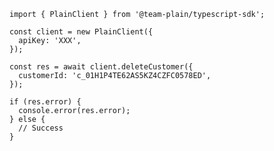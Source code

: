 ```tsx
import { PlainClient } from '@team-plain/typescript-sdk';

const client = new PlainClient({
  apiKey: 'XXX',
});

const res = await client.deleteCustomer({
  customerId: 'c_01H1P4TE62AS5KZ4CZFC0578ED',
});

if (res.error) {
  console.error(res.error);
} else {
  // Success
}
```
